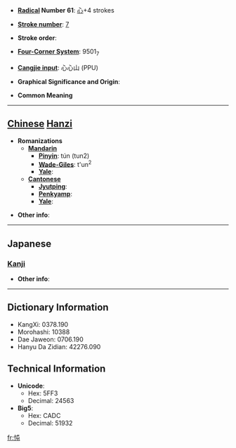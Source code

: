 * '''[[Wiktionary:Chinese radical index| Radical]] Number 61''': [[Wiktionary:Chinese radical index 心|心]]+4 strokes

* '''[[Wiktionary:Chinese total strokes index|Stroke number]]''': [[Wiktionary:Chinese total strokes index 7|7]]

* '''Stroke order''': 

* '''[[Wiktionary:Chinese four corner index|Four-Corner System]]''': 9501<sub>7</sub>

* '''[[Wiktionary:Chinese Cangjie index|Cangjie input]]''': 心心山 (PPU)

* '''Graphical Significance and Origin''': 

* '''Common Meaning'''

----

== [[Chinese]] [[Hanzi]] ==

* '''Romanizations'''
** '''[[Mandarin]]'''
*** '''[[Pinyin]]''': tún (tun2)
*** '''[[Wade-Giles]]''': t'un<sup>2</sup>
*** '''[[Yale]]''': 
** '''[[Cantonese]]'''
*** '''[[Jyutping]]''':
*** '''[[Penkyamp]]''': 
*** '''[[Yale]]''': 

* '''Other info''': 

----

==Japanese==
===[[Kanji]]===
{{kanji|on readings=[[とん]] (ton), [[どん]] (don), [[しゅん]] (shun)
|kun readings=[[うれえる]] (ureeru)
}}

* '''Other info''':  

----

== Dictionary Information ==

* KangXi: 0378.190
* Morohashi: 10388
* Dae Jaweon: 0706.190
* Hanyu Da Zidian: 42276.090

== Technical Information ==

* '''Unicode''':
** Hex: 5FF3
** Decimal: 24563
* '''Big5''':
** Hex: CADC
** Decimal: 51932

[[fr:忳]]